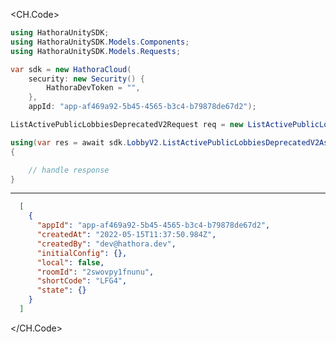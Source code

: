 
<CH.Code>
```csharp ListActivePublicLobbiesDeprecatedV2.cs
using HathoraUnitySDK;
using HathoraUnitySDK.Models.Components;
using HathoraUnitySDK.Models.Requests;

var sdk = new HathoraCloud(
    security: new Security() {
        HathoraDevToken = "",
    },
    appId: "app-af469a92-5b45-4565-b3c4-b79878de67d2");

ListActivePublicLobbiesDeprecatedV2Request req = new ListActivePublicLobbiesDeprecatedV2Request() {};

using(var res = await sdk.LobbyV2.ListActivePublicLobbiesDeprecatedV2Async(req))
{

    // handle response
}
```
---

```json Example Response
  [
    {
      "appId": "app-af469a92-5b45-4565-b3c4-b79878de67d2",
      "createdAt": "2022-05-15T11:37:50.984Z",
      "createdBy": "dev@hathora.dev",
      "initialConfig": {},
      "local": false,
      "roomId": "2swovpy1fnunu",
      "shortCode": "LFG4",
      "state": {}
    }
  ]
```
</CH.Code>
